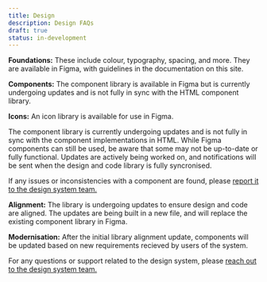 ```yaml
---
title: Design
description: Design FAQs
draft: true
status: in-development
---
```


<Faqs current="design">

<Faq question="What elements of the system are available in Figma?">

**Foundations:** These include colour, typography, spacing, and more. They are available in Figma, with guidelines in the documentation on this site.

**Components:** The component library is available in Figma but is currently undergoing updates and is not fully in sync with the HTML component library.

**Icons:** An icon library is available for use in Figma.

</Faq>

<Faq question="Is the component library ready for use?">

The component library is currently undergoing updates and is not fully in sync with the component implementations in HTML. While Figma components can still be used, be aware that some may not be up-to-date or fully functional. Updates are actively being worked on, and notifications will be sent when the design and code library is fully syncronised.

</Faq>

<Faq question="What should I do if I encounter issues with a component?">

If any issues or inconsistencies with a component are found, please [report it to the design system team.](/contact/)

</Faq>

<Faq question="What updates are planned for the component library?">

**Alignment:** The library is undergoing updates to ensure design and code are aligned. The updates are being built in a new file, and will replace the existing component library in Figma.

**Modernisation:** After the initial library alignment update, components will be updated based on new requirements recieved by users of the system.

</Faq>

<Faq question="Who can I contact for more information or support?">

For any questions or support related to the design system, please [reach out to the design system team.](/contact/)

</Faq>

</Faqs>
